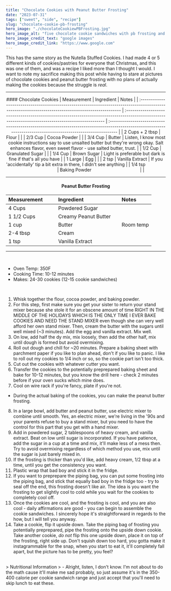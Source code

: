 ---
title: "Chocolate Cookies with Peanut Butter Frosting"
date: "2023-07-31"
tags: ["sweet", "side", "recipe"]
slug: "chocolate-cookie-pb-frosting"
hero_image: "./chocolateCookiewPBFrosting.jpg"
hero_image_alt: "five chocolate cookie sandwiches with pb frosting and one incomplete cookie showing the frosting"
hero_image_credit_text: "google images"
hero_image_credit_link: "https://www.google.com"
---

This has the same story as the Nutella Stuffed Cookies. I had made 4 or 5 different kinds of cookies/pastries for everyone that Christmas, and this was one of them, and was a recipe I liked more than I thought I would. I want to note my sacrifice making this post while having to stare at pictures of chocolate cookies and peanut butter frosting with no plans of actually making the cookies because the struggle is _real_.

---

<div align="center">
#### Chocolate Cookies
| Measurement                                                                                                                                         | Ingredient                                                                                                                                         | Notes                                                                                                                                                          |
| :-------------------------------------------------------------------------------------------------------------------------------------------------- | :------------------------------------------------------------------------------------------------------------------------------------------------- | :------------------------------------------------------------------------------------------------------------------------------------------------------------- |
| 2 Cups + 2 tbsp                                                                                                                                     | Flour                                                                                                                                              |                                                                                                                                                                |
| 2/3 Cup                                                                                                                                             | Cocoa Powder                                                                                                                                       |                                                                                                                                                                |
| 3/4 Cup                                                                                                                                             | Butter                                                                                                                                             | Listen, I know most cookie instructions say to use unsalted butter but they're wrong okay. Salt enhances flavor, even sweet flavor - use salted butter, trust. |
| 1/2 Cup                                                                                                                                             | Granulated Sugar                                                                                                                                   |                                                                                                                                                                |
| 1/4 Cup                                                                                                                                             | Brown Sugar                                                                                                                                        | Light is preferable but dark is fine if that's all you have                                                                                                    |
| 1 Large                                                                                                                                             | Egg                                                                                                                                                |                                                                                                                                                                |
| 2 tsp                                                                                                                                               | Vanilla Extract                                                                                                                                    | If you 'accidentally' tip a bit extra in there, I didn't see anything                                                                                          |
| 1/4 tsp &nbsp; &nbsp; &nbsp; &nbsp; &nbsp; &nbsp; &nbsp; &nbsp; &nbsp; &nbsp; &nbsp; &nbsp; &nbsp; &nbsp; &nbsp; &nbsp; &nbsp; &nbsp; &nbsp; &nbsp; | Baking Powder &nbsp; &nbsp; &nbsp; &nbsp; &nbsp; &nbsp; &nbsp; &nbsp; &nbsp; &nbsp; &nbsp; &nbsp; &nbsp; &nbsp; &nbsp; &nbsp; &nbsp; &nbsp; &nbsp; |                                                                                                                                                                |

---

#### Peanut Butter Frosting

| Measurement                                                                               | Ingredient                                                                     | Notes     |
| :---------------------------------------------------------------------------------------- | :----------------------------------------------------------------------------- | :-------- |
| 4 Cups                                                                                    | Powdered Sugar                                                                 |           |
| 1 1/2 Cups                                                                                | Creamy Peanut Butter                                                           |           |
| 1 cup                                                                                     | Butter                                                                         | Room temp |
| 2-4 tbsp                                                                                  | Cream                                                                          |           |
| 1 tsp &nbsp; &nbsp; &nbsp; &nbsp; &nbsp; &nbsp; &nbsp; &nbsp; &nbsp; &nbsp; &nbsp; &nbsp; | Vanilla Extract &nbsp; &nbsp; &nbsp; &nbsp; &nbsp; &nbsp; &nbsp; &nbsp; &nbsp; |           |

</div>

---

<br />

- Oven Temp: 350F
- Cooking Time: 10-12 minutes
- Makes: 24-30 cookies (12-15 cookie sandwiches)

<br />

1. Whisk together the flour, cocoa powder, and baking powder.
2. For this step, first make sure you get your sister to return your stand mixer because she stole it for an obscene amount of time RIGHT IN THE MIDDLE OF THE HOLIDAYS WHICH IS THE ONLY TIME I EVER BAKE COOKIES AND NEED THE STAND MIXER even though she can very well afford her own stand mixer. Then, cream the butter with the sugars until well mixed (~3 minutes). Add the egg and vanilla extract. Mix well.
3. On low, add half the dy mix, mix loosely, then add the other half, mix until dough is formed but avoid overmixing.
4. Roll out dough and chill for ~20 minutes. Prepare a baking sheet with parchment paper if you like to plan ahead, don't if you like to panic. I like to roll out my cookies to 1/4 inch or so, so the cookie part isn't too thick.
5. Cut out the cookies with whatever cutter you want.
6. Transfer the cookies to the potentially preprepared baking sheet and bake for 10-12 minutes, but you know the drill here - check 2 minutes before if your oven sucks which mine does.
7. Cool on wire rack if you're fancy, plate if you're not.

- During the actual baking of the cookies, you can make the peanut butter frosting.

8. In a large bowl, add butter and peanut butter, use electric mixer to combine until smooth. Yes, an electric mixer, we're living in the '90s and your parents refuse to buy a stand mixer, but you need to have the control for this part that you get with a hand mixer.
9. Add in powdered sugar, 2 tablespoons of heavy cream, and vanilla extract. Beat on low until sugar is incorporated. If you have patience, add the sugar in a cup at a time and mix, it'll make less of a mess then. Try to avoid overmixing regardless of which method you use, mix until the sugar is just barely mixed in.
10. If the frosting is thicker than you'd like, add heavy cream, 1/2 tbsp at a time, until you get the consistency you want.
11. Plastic wrap that bad boy and stick it in the fridge.
12. If you want to preprepare the piping bag, you can put some frosting into the piping bag, and stick that equally bad boy in the fridge too - try to seal off the end, this frosting doesn't like air. The idea is you want the frosting to get slightly cool to cold while you wait for the cookies to completely cool off.
13. Once the cookies are cool, and the frosting is cool, and you are also cool - daily affirmations are good - you can begin to assemble the cookie sandwiches. I sincerely hope it's straightforward in regards to the how, but I will tell you anyway.
14. Take a cookie, flip it upside down. Take the piping bag of frosting you potentially preprepared, pipe the frosting onto the upside down cookie. Take another cookie, _do not_ flip this one upside down, place it on top of the frosting, right side up. Don't squish down too hard, you gotta make it instagrammable for the snap, when you start to eat it, it'll completely fall apart, but the picture has to be pretty, you feel?

<br />
> Nutritional Information 
> - Alright, listen, I don't know. I'm not about to do the
math cause it'll make me sad probably, so just assume it's in the 350-400 calorie
per cookie sandwich range and just accept that you'll need to skip lunch to eat these.
